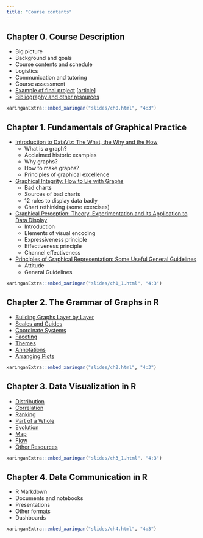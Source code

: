```yaml
---
title: "Course contents"
---
```


## Chapter 0. Course Description

- Big picture
- Background and goals
- Course contents and schedule
- Logistics
- Communication and tutoring
- Course assessment
- [Example of final project](slides/ch0.html#8) [[article](projects/gapminder/)]
- [Bibliography and other resources](resources.html)

<aside class="slides">
```r
xaringanExtra::embed_xaringan("slides/ch0.html", "4:3")
```
</aside>

## Chapter 1. Fundamentals of Graphical Practice

- [Introduction to DataViz: The What, the Why and the How](slides/ch1_1.html#3)
  - What is a graph?
  - Acclaimed historic examples
  - Why graphs?
  - How to make graphs?
  - Principles of graphical excellence
- [Graphical Integrity: How to Lie with Graphs](slides/ch1_2.html#3)
  - Bad charts
  - Sources of bad charts
  - 12 rules to display data badly
  - Chart rethinking (some exercises)
- [Graphical Perception: Theory, Experimentation and its Application to Data Display](slides/ch1_3.html#3)
  - Introduction
  - Elements of visual encoding
  - Expressiveness principle
  - Effectiveness principle
  - Channel effectiveness
- [Principles of Graphical Representation: Some Useful General Guidelines](slides/ch1_4.html#3)
  - Attitude
  - General Guidelines

<aside class="slides">
```r
xaringanExtra::embed_xaringan("slides/ch1_1.html", "4:3")
```
</aside>

## Chapter 2. The Grammar of Graphs in R

- [Building Graphs Layer by Layer](slides/ch2.html#3)
- [Scales and Guides](slides/ch2.html#40)
- [Coordinate Systems](slides/ch2.html#45)
- [Faceting](slides/ch2.html#50)
- [Themes](slides/ch2.html#54)
- [Annotations](slides/ch2.html#57)
- [Arranging Plots](slides/ch2.html#66)

<aside class="slides">
```r
xaringanExtra::embed_xaringan("slides/ch2.html", "4:3")
```
</aside>

## Chapter 3. Data Visualization in R

- [Distribution](slides/ch3_1.html#3)
- [Correlation](slides/ch3_2.html#3)
- [Ranking](slides/ch3_3.html#3)
- [Part of a Whole](slides/ch3_4.html#3)
- [Evolution](slides/ch3_5.html#3)
- [Map](slides/ch3_6.html#3)
- [Flow](slides/ch3_7.html#3)
- [Other Resources](slides/ch3_8.html#3)

<aside class="slides">
```r
xaringanExtra::embed_xaringan("slides/ch3_1.html", "4:3")
```
</aside>

## Chapter 4. Data Communication in R

- R Markdown
- Documents and notebooks
- Presentations
- Other formats
- Dashboards

<aside class="slides">
```r
xaringanExtra::embed_xaringan("slides/ch4.html", "4:3")
```
</aside>
